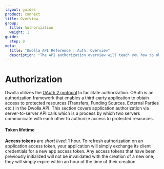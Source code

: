 ```yaml
---
layout: guides
product: connect
title: Overview
group:
  title: Authorization
  weight: 1
guide:
  step: 0
meta:
  title: "Dwolla API Reference | Auth: Overview"
  description: "The API authorization overview will teach you how to obtain an access token, which you need to access protected API resources. Learn about the Dwolla Connect API auth scheme and token lifetime."
---
```


# Authorization

Dwolla utilizes the [OAuth 2 protocol](https://oauth.net/2/) to facilitate authorization. OAuth is an authorization framework that enables a third-party application to obtain access to protected resources (Transfers, Funding Sources, External Parties etc.) in the Dwolla API. This section covers application authorization via server-to-server API calls which is a process by which two servers communicate with each other to authorize access to protected resources.

#### Token lifetime

**Access tokens** are _short lived_: 1 hour. To refresh authorization on an application access token, your application will simply exchange its client credentials for a new app access token. Any access tokens that have been previously initialized will not be invalidated with the creation of a new one; they will simply expire within an hour of the time of their creation.
